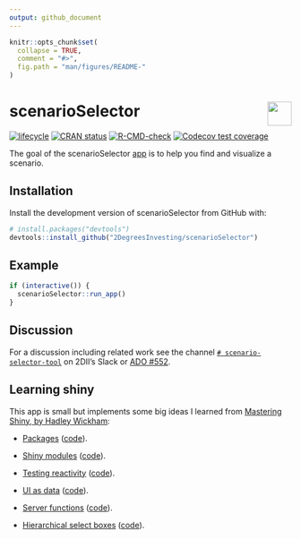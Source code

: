 ```yaml
---
output: github_document 
---
```

<!-- README.md is generated from README.Rmd. Please edit that file -->

```r
knitr::opts_chunk$set(
  collapse = TRUE,
  comment = "#>",
  fig.path = "man/figures/README-"
)
```

# scenarioSelector <a href='https://github.com/2DegreesInvesting/r2dii.usethis'><img src='https://imgur.com/A5ASZPE.png' align='right' height='43' /></a>

<!-- badges: start -->
[![lifecycle](https://img.shields.io/badge/lifecycle-experimental-orange.svg)](https://www.tidyverse.org/lifecycle/#experimental)
[![CRAN status](https://www.r-pkg.org/badges/version/scenarioSelector)](https://CRAN.R-project.org/package=scenarioSelector)
[![R-CMD-check](https://github.com/2DegreesInvesting/scenarioSelector/workflows/R-CMD-check/badge.svg)](https://github.com/2DegreesInvesting/scenarioSelector/actions)
[![Codecov test coverage](https://codecov.io/gh/2DegreesInvesting/scenarioSelector/branch/master/graph/badge.svg)](https://codecov.io/gh/2DegreesInvesting/scenarioSelector?branch=master)
<!-- badges: end -->

The goal of the scenarioSelector
[app](https://twodii.shinyapps.io/scenarioSelector/) is to help you find and
visualize a scenario.

## Installation

Install the development version of scenarioSelector from GitHub with:

```r
# install.packages("devtools")
devtools::install_github("2DegreesInvesting/scenarioSelector")
```

## Example

```r
if (interactive()) {
  scenarioSelector::run_app()
}
```

## Discussion

For a discussion including related work see the channel [`#
scenario-selector-tool`](https://2investinginitiative.slack.com/archives/C025YFS5UTA)
on 2DII's Slack or [ADO
#552](https://dev.azure.com/2DegreesInvesting/2DegreesInvesting/_workitems/edit/552).

## Learning shiny

This app is small but implements some big ideas I learned from [Mastering
Shiny, by Hadley Wickham](https://mastering-shiny.org/):

* [Packages](https://mastering-shiny.org/scaling-packaging.html)
([code](https://github.com/2DegreesInvesting/scenarioSelector/blob/master/DESCRIPTION)).

* [Shiny modules](https://mastering-shiny.org/scaling-modules.html)
([code](https://github.com/2DegreesInvesting/scenarioSelector/blob/master/R/scenario.R)).

* [Testing
reactivity](https://mastering-shiny.org/scaling-testing.html#testing-reactivity)
([code](https://github.com/2DegreesInvesting/scenarioSelector/blob/master/tests/testthat/test-scenario.R)).

* [UI as data](https://mastering-shiny.org/scaling-functions.html#ui-as-data)
([code](https://github.com/2DegreesInvesting/scenarioSelector/blob/master/R/select_column.R)).

* [Server
functions](https://mastering-shiny.org/scaling-functions.html#server-functions)
([code](https://github.com/2DegreesInvesting/scenarioSelector/blob/master/R/plot_scenarios.R)).

* [Hierarchical select
boxes](https://mastering-shiny.org/action-dynamic.html?q=hiera#hierarchical-select)
([code](https://github.com/2DegreesInvesting/scenarioSelector/blob/master/R/scenario.R)).

